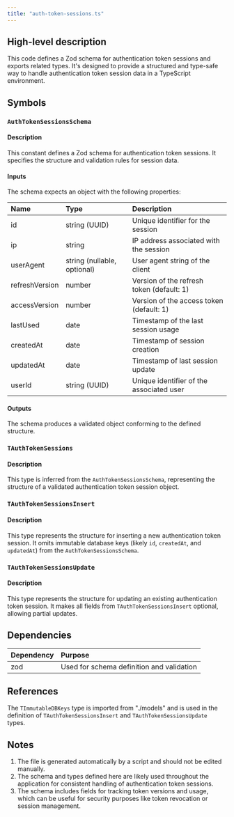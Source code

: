 ```yaml
---
title: "auth-token-sessions.ts"
---
```


## High-level description
This code defines a Zod schema for authentication token sessions and exports related types. It's designed to provide a structured and type-safe way to handle authentication token session data in a TypeScript environment.

## Symbols

### `AuthTokenSessionsSchema`
#### Description
This constant defines a Zod schema for authentication token sessions. It specifies the structure and validation rules for session data.

#### Inputs
The schema expects an object with the following properties:

| Name | Type | Description |
|:-----|:-----|:------------|
| id | string (UUID) | Unique identifier for the session |
| ip | string | IP address associated with the session |
| userAgent | string (nullable, optional) | User agent string of the client |
| refreshVersion | number | Version of the refresh token (default: 1) |
| accessVersion | number | Version of the access token (default: 1) |
| lastUsed | date | Timestamp of the last session usage |
| createdAt | date | Timestamp of session creation |
| updatedAt | date | Timestamp of last session update |
| userId | string (UUID) | Unique identifier of the associated user |

#### Outputs
The schema produces a validated object conforming to the defined structure.

### `TAuthTokenSessions`
#### Description
This type is inferred from the `AuthTokenSessionsSchema`, representing the structure of a validated authentication token session object.

### `TAuthTokenSessionsInsert`
#### Description
This type represents the structure for inserting a new authentication token session. It omits immutable database keys (likely `id`, `createdAt`, and `updatedAt`) from the `AuthTokenSessionsSchema`.

### `TAuthTokenSessionsUpdate`
#### Description
This type represents the structure for updating an existing authentication token session. It makes all fields from `TAuthTokenSessionsInsert` optional, allowing partial updates.

## Dependencies
| Dependency | Purpose |
|:-----------|:--------|
| zod | Used for schema definition and validation |

## References
The `TImmutableDBKeys` type is imported from "./models" and is used in the definition of `TAuthTokenSessionsInsert` and `TAuthTokenSessionsUpdate` types.

## Notes
1. The file is generated automatically by a script and should not be edited manually.
2. The schema and types defined here are likely used throughout the application for consistent handling of authentication token sessions.
3. The schema includes fields for tracking token versions and usage, which can be useful for security purposes like token revocation or session management.
